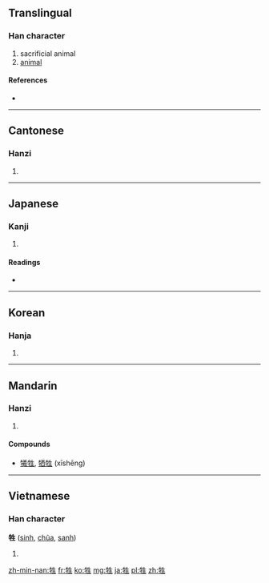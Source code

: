 ==Translingual==

===Han character===
{{Han char|rn=93|rad=牛|as=05|sn=9|four=2551<sub>0</sub>|canj=竹手竹手一 (HQHQM)}}

# sacrificial animal
# [[animal]]

====References====
* {{Han ref|kx=0700.030|dkj=19986|dj=1112.170|hdz=31807.070|uh=7272|ud=29298|bh=ACB9|bd=44217}}

----

==Cantonese==

===Hanzi===
{{yue-hanzi|jyut=|y=saang1}}

# {{defn|lang=yue|sort=牛05}}

----

==Japanese==

===Kanji===
{{ja-kanji|grade=c|rs=牛05}}

# {{defn|lang=ja|sort=牛05}}

====Readings====
* {{ja-readings|on=[[せい]] (sei), [[しょう]] (shō)|kun=[[いけにえ]] (ikenie)}}

----

==Korean==

===Hanja===
{{ko-hanja|hangeul=생|eumhun=|rv=saeng|mr=saeng|y=sayng}}

# {{defn|lang=ko|sort=牛05}}

----

==Mandarin==

===Hanzi===
{{cmn-hanzi|pin=[[shēng]] ([[sheng1]])|wg=sheng<sup>1</sup>}}

# {{defn|lang=cmn|sort=牛05}}

====Compounds====
* [[犧牲]], [[牺牲]] (xīshēng)

----

==Vietnamese==

===Han character===
'''牲''' ([[sinh]], [[chũa]], [[sanh]])

# {{defn|lang=vi}}

[[zh-min-nan:牲]]
[[fr:牲]]
[[ko:牲]]
[[mg:牲]]
[[ja:牲]]
[[pl:牲]]
[[zh:牲]]